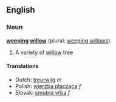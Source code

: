 == English ==
=== Noun ===
'''[[weep]]ing [[willow]]''' (plural: [[weeping willows]])

#A variety of [[willow]] tree

==== Translations ====
*Dutch: [[treurwilg]] ''m''
*Polish: [[wierzba płacząca#Polish|wierzba płacząca]] ''f''
*Slovak: [[smutná vŕba#Slovak|smutná vŕba]] ''f''